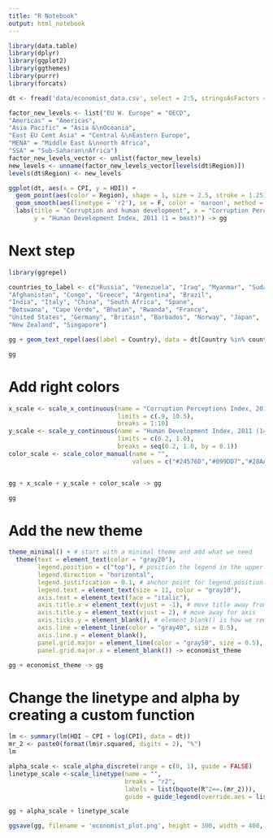 ```yaml
---
title: "R Notebook"
output: html_notebook
---
```




```r
library(data.table)
library(dplyr)
library(ggplot2)
library(ggthemes)
library(purrr)
library(forcats)

dt <- fread('data/economist_data.csv', select = 2:5, stringsAsFactors = T)

factor_new_levels <- list("EU W. Europe" = "OECD",
"Americas" = "Americas",
"Asia Pacific" = "Asia &\nOceania",
"East EU Cemt Asia" = "Central &\nEastern Europe",
"MENA" = "Middle East &\nnorth Africa",
"SSA" = "Sub-Saharan\nAfrica")
factor_new_levels_vector <- unlist(factor_new_levels)
new_levels <- unname(factor_new_levels_vector[levels(dt$Region)])
levels(dt$Region) <- new_levels

ggplot(dt, aes(x = CPI, y = HDI)) + 
  geom_point(aes(color = Region), shape = 1, size = 2.5, stroke = 1.25) + 
  geom_smooth(aes(linetype = 'r2'), se = F, color = 'maroon', method = 'lm', formula = y ~ x + log(x)) + 
  labs(title = "Corruption and human development", x = "Corruption Perceptions Index, 2011 (10 = least corrupt)", 
       y = "Human Development Index, 2011 (1 = best)") -> gg

```
# Next step
```r
library(ggrepel)

countries_to_label <- c("Russia", "Venezuela", "Iraq", "Myanmar", "Sudan",
"Afghanistan", "Congo", "Greece", "Argentina", "Brazil",
"India", "Italy", "China", "South Africa", "Spane",
"Botswana", "Cape Verde", "Bhutan", "Rwanda", "France",
"United States", "Germany", "Britain", "Barbados", "Norway", "Japan",
"New Zealand", "Singapore")

gg + geom_text_repel(aes(label = Country), data = dt[Country %in% countries_to_label], color = 'grey20', force = 10) -> gg

gg
```
# Add right colors
```r
x_scale <- scale_x_continuous(name = "Corruption Perceptions Index, 2011 (10=least corrupt)",
                              limits = c(.9, 10.5),
                              breaks = 1:10)
y_scale <- scale_y_continuous(name = "Human Development Index, 2011 (1=Best)",
                              limits = c(0.2, 1.0),
                              breaks = seq(0.2, 1.0, by = 0.1))
color_scale <- scale_color_manual(name = "",
                                  values = c("#24576D","#099DD7","#28AADC","#248E84","#F2583F","#96503F"))


gg + x_scale + y_scale + color_scale -> gg

gg
```
# Add the new theme
```r
theme_minimal() + # start with a minimal theme and add what we need
  theme(text = element_text(color = "gray20"),
        legend.position = c("top"), # position the legend in the upper left
        legend.direction = "horizontal",
        legend.justification = 0.1, # anchor point for legend.position.
        legend.text = element_text(size = 11, color = "gray10"),
        axis.text = element_text(face = "italic"),
        axis.title.x = element_text(vjust = -1), # move title away from axis
        axis.title.y = element_text(vjust = 2), # move away for axis
        axis.ticks.y = element_blank(), # element_blank() is how we remove elements
        axis.line = element_line(color = "gray40", size = 0.5),
        axis.line.y = element_blank(),
        panel.grid.major = element_line(color = "gray50", size = 0.5),
        panel.grid.major.x = element_blank()) -> economist_theme

gg + economist_theme -> gg
```

# Change the linetype and alpha by creating a custom function

```r
lm <- summary(lm(HDI ~ CPI + log(CPI), data = dt))
mr_2 <- paste0(format(lm$r.squared, digits = 2), "%")
lm

alpha_scale <- scale_alpha_discrete(range = c(0, 1), guide = FALSE)
linetype_scale <-scale_linetype(name = "",
                                breaks = "r2",
                                labels = list(bquote(R^2==.(mr_2))),
                                guide = guide_legend(override.aes = list(linetype = 1, size = 2, color = "red")))

gg + alpha_scale + linetype_scale
```

```r
ggsave(gg, filename = 'economist_plot.png', height = 300, width = 400, units = 'mm')

```
